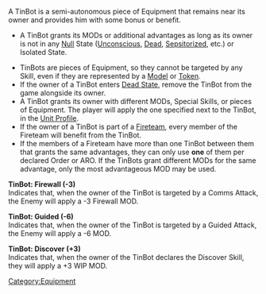 {{section-equipment}}


{{n4only}}
{{n4list}}
A TinBot is a semi-autonomous piece of Equipment that remains near its owner and provides him with some bonus or benefit.

{{image | name=tinbot0.jpg | style= 128 }}

{{skillbox |black| TINBOT | AUTOMATIC EQUIPMENT }}
{{skill-label | Comms Equipment, Prior Deployment. }}
{{requirements}}
* A TinBot grants its MODs or additional advantages as long as its owner is not in any [[Null]] State ([[Unconscious]], [[Dead]], [[Sepsitorized]], etc.) or Isolated State.
{{effects}}
* TinBots are pieces of Equipment, so they cannot be targeted by any Skill, even if they are represented by a [[Model]] or [[Token]]. 
* If the owner of a TinBot enters [[Dead State]], remove the TinBot from the game alongside its owner.
* A TinBot grants its owner with different MODs, Special Skills, or pieces of Equipment. The player will apply the one specified next to the TinBot, in the [[Unit Profile]].
* If the owner of a TinBot is part of a [[Fireteam]], every member of the Fireteam will benefit from the TinBot. 
* If the members of a Fireteam have more than one TinBot between them that grants the same advantages, they can only use '''one''' of them per declared Order or ARO. If the TinBots grant different MODs for the same advantage, only the most advantageous MOD may be used. 


{{greybox-start | Examples of Tinbot Types }}
'''TinBot: Firewall (-3)''' <br>
Indicates that, when the owner of the TinBot is targeted by a Comms Attack, the Enemy will apply a -3 Firewall MOD. 

'''TinBot: Guided (-6)'''<br>
Indicates that, when the owner of the TinBot is targeted by a Guided Attack, the Enemy will apply a -6 MOD. 

'''TinBot: Discover (+3)''' <br>
Indicates that, when the owner of the TinBot declares the Discover Skill, they will apply a +3 WIP MOD. 
{{greybox-end}}


{{n4end}}



[[Category:Equipment]]